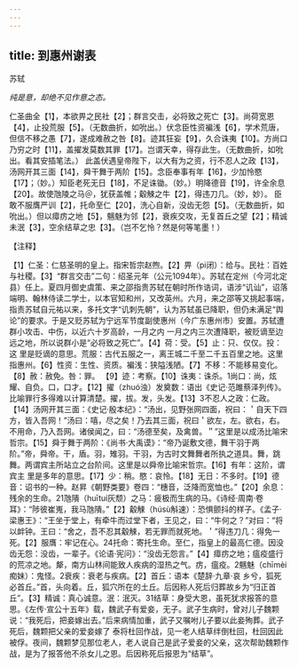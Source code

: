 ```yaml
---
---
---
```

title: 到惠州谢表
---



苏轼

*纯是意，却绝不见作意之态。*

仁圣曲全【1】，本欲畀之民社【2】；群言交击，必将致之死亡【3】。尚荷宽恩【4】，止投荒服【5】。（无数曲折，如吮出。）伏念臣性资褊浅【6】，学术荒唐，但信不移之愚【7】，遂成难赦之咎【8】。迹其狂妄【9】，久合诛夷【10】。方尚口乃穷之时【11】，盖擢发莫数其罪【17】。岂谓天幸，得存此生。（无数曲折，如吮出。看其安插笔法。）
此盖伏遇皇帝陛下，以大有为之资，行不忍人之政【13】，汤网开其三面【14】，舜干舞于两阶【15】。念臣奉事有年【16】，少加怜愍【17】；（妙。）知臣老死无日【18】，不足诛锄。（妙。）明降德音【19】，许全余息【20】。故使虺陵之马＠，犹获盖帷；觳觫之牛【2】，得违刀几。（妙，妙）。
臣敢不服膺严训【2】，托命至仁【20】，洗心自新，没齿无怨【5】。（无数曲折，如吮出。）但以瘴疠之地【5】，魑魅为邻【2】，衰疾交攻，无复首丘之望【2】；精诚未泯【3】，空余结草之忠【3】。（岂不乞怜？然是何等笔墨！）

【注释】

【1】仁圣：仁慈圣明的皇上。指宋哲宗赵煦。【2】畀（pi闭）：给与。民社：百姓与社稷。【3】“群言交击”二句：绍圣元年（公元1094年）。苏轼在定州（今河北定县）任上。夏四月御史虞策、来之邵指贵苏轼在朝时所作诰词，语涉“讥讪”，诏落端明、翰林侍读二学士，以本官知和州，又改英州。六月，来之邵等又挑起事端，指责苏轼自元祐以来，多托文字“讥刺先朝”，认为苏轼虽已降职，但仍未满足“舆论”的要求。于是又贬苏轼为宁远军节度副使惠州（今广东惠州市）安置。苏轼遭群小攻击、中伤，以近六十岁高龄，一月之内
一月之内三次遭降职，被贬谪至边远之地，所以说群小是“必将致之死亡”。【4】荷：受。【5】止：只、仅仅。投：这
里是贬谪的意思。荒服：古代五服之一，离王城二千至二千五百里之地。这里指惠州。【6】性资：生性、资质。褊浅：狭隘浅陋。【7】不移：不能移易变化。【8】赦：赦免。咎：罪。
【9】迹：考察。【10】诛夷：诛杀。1尚口：尚，炫耀、自负。口，口才。【12】擢（zhuó浊）发奠数：语出《史记·范雎蔡泽列传》。比喻罪行多得难以计算清楚。擢，拔。发，头发。【13】3不忍人之政：仁政。【14】汤网开其三面：《史记·殷本纪》：“汤出，见野张网四面，祝曰：＇自天下四方，皆入吾网！”汤曰：嘻，尽之矣！乃去其三面，祝曰＇欲左，左。欲右，右。不用命，乃入吾网。诸侯闻之，曰：“汤德至矣，及禽兽。＂”这里是以成汤比喻宋哲宗。【15】舜于舞于两阶：《尚书·大禹谟》：“帝乃诞敷文德，舞干羽于两阶。”帝，舜帝。干，盾。羽，雉羽。干羽，为古时文舞舞者所执之道具。舞，跳舞。两谓宾主所站立之台阶间。这里是以舜帝比喻宋哲宗。【16】有年：这阶，谓宾主
里是多年的意思。【17】少：稍。愍：哀怜。【18】无日：不多时。【19】德音：诏书的一种。赵昇《朝野类要》卷四：“橞音，泛降而宽恤也。”【20】余息：残余的生命。21虺隤（huītuí灰颓）之马：疲极而生病的马。《诗经·周南·卷耳》：“陟彼崔嵬，我马虺隤。”【2】觳觫（húsù斛速）：恐惧颤抖的样子。《孟子·梁惠王》：“王坐于堂上，有牵牛而过堂下者，王见之，曰：“牛何之？”对曰：“将以衅钟。王曰：“舍之，吾不忍其觳觫，若无罪而就死地。＇”得违刀几：得免一死。【2】服膺：牢记在心。24托命：寄托生命。至仁，指皇上的最高仁德。因没齿无怨：没齿，一辈子。《论语·宪问》：“没齿无怨言。”【4】瘴疠之地；瘟疫盛行的荒凉之地。犛，南方山林间能致人疾病的湿热之气。疠，瘟疫。2魑魅（chīmèi痴妹）：鬼怪。2衰疾：衰老与疾病。【2】首丘：语本《楚辞·九章·哀
乡兮，狐死必首丘。”首，头向着。丘，狐穴所在的土丘。后因称人死后归葬故乡为“归正首丘”。【3】精诚：真心诚意。泯：泯灭。31结草：身受大恩，虽死犹求报答的意思。《左传·宣公十五年》载，魏武子有爱妾，无子。武子生病时，曾对儿子魏颗说：“我死后，把妾嫁出去。”后来病情加重，武子又嘱咐儿子要以此妾殉葬。武子死后，魏颗把父亲的爱妾嫁了
泰将杜回作战，见一老人结草绊倒杜回，杜回因此被俘。夜间，魏颗梦见那位老人，老人说自己是武子爱妾的父亲，这次帮助魏颗作战，是为了报答他不杀女儿之恩。后因称死后报恩为“结草”。